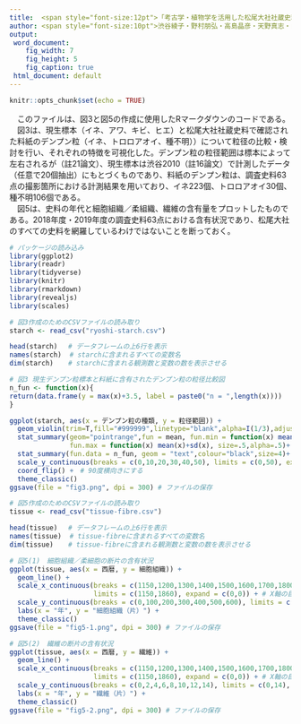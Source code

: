 ---
title:  <span style="font-size:12pt">「考古学・植物学を活用した松尾大社社蔵史料の料紙の構成物分析」関連データ</span>
author: <span style="font-size:10pt">渋谷綾子・野村朋弘・高島晶彦・天野真志・山田太造</span> 
output: 
 word_document:
    fig_width: 7
    fig_height: 5
    fig_caption: true
 html_document: default
---

```{r setup, include=FALSE}
knitr::opts_chunk$set(echo = TRUE)
```

　このファイルは、図3と図5の作成に使用したRマークダウンのコードである。  
　図3は、現生標本（イネ、アワ、キビ、ヒエ）と松尾大社社蔵史料で確認された料紙のデンプン粒（イネ、トロロアオイ、種不明））について粒径の比較・検討を行い、それぞれの特徴を可視化した。デンプン粒の粒径範囲は標本によって左右されるが（註21論文）、現生標本は渋谷2010（註16論文）で計測したデータ（任意で20個抽出）にもとづくものであり、料紙のデンプン粒は、調査史料63点の撮影箇所における計測結果を用いており、イネ223個、トロロアオイ30個、種不明106個である。  
　図5は、史料の年代と細胞組織／柔組織、繊維の含有量をプロットしたものである。2018年度・2019年度の調査史料63点における含有状況であり、松尾大社のすべての史料を網羅しているわけではないことを断っておく。  
<p>

```{r, message=FALSE, comment=""}
# パッケージの読み込み
library(ggplot2)
library(readr)
library(tidyverse)
library(knitr)
library(rmarkdown)
library(revealjs)
library(scales)
```

```{r, message=FALSE, comment=""}
# 図3作成のためのCSVファイルの読み取り
starch <- read_csv("ryoshi-starch.csv")
```

```{r, message=FALSE, comment=""}
head(starch)　 # データフレームの上6行を表示
names(starch)  # starchに含まれるすべての変数名
dim(starch)　  # starchに含まれる観測数と変数の数を表示させる 
```

```{r, message=FALSE, comment=""}
# 図3 現生デンプン粒標本と料紙に含有されたデンプン粒の粒径比較図
n_fun <- function(x){
return(data.frame(y = max(x)+3.5, label = paste0("n = ",length(x))))
}

ggplot(starch, aes(x = デンプン粒の種類, y = 粒径範囲)) +
  geom_violin(trim=T,fill="#999999",linetype="blank",alpha=I(1/3),adjust=2.5)+ # バイオリンプロット作成
  stat_summary(geom="pointrange",fun = mean, fun.min = function(x) mean(x)-sd(x), 
               fun.max = function(x) mean(x)+sd(x), size=.5,alpha=.5)+ # 平均値±標準偏差のプロット
  stat_summary(fun.data = n_fun, geom = "text",colour="black",size=4)+ # 各グループのデータ数を最大値の位置に追加
  scale_y_continuous(breaks = c(0,10,20,30,40,50), limits = c(0,50), expand = c(0,0))+ # 数値軸の目盛りを指定
  coord_flip() +　# 90度横向きにする
  theme_classic()
ggsave(file = "fig3.png", dpi = 300) # ファイルの保存
```

```{r, message=FALSE, comment=""}
# 図5作成のためのCSVファイルの読み取り
tissue <- read_csv("tissue-fibre.csv")
```

```{r, message=FALSE, comment=""}
head(tissue)　 # データフレームの上6行を表示
names(tissue)  # tissue-fibreに含まれるすべての変数名
dim(tissue)　  # tissue-fibreに含まれる観測数と変数の数を表示させる 
```

```{r, message=FALSE, comment=""}
# 図5(1)　細胞組織／柔細胞の断片の含有状況
ggplot(tissue, aes(x = 西暦, y = 細胞組織)) +
  geom_line() +
  scale_x_continuous(breaks = c(1150,1200,1300,1400,1500,1600,1700,1800,1900), 
                     limits = c(1150,1860), expand = c(0,0)) + # X軸の目盛りを指定
  scale_y_continuous(breaks = c(0,100,200,300,400,500,600), limits = c(0,600), expand = c(0,0))+ # Y軸の目盛りを指定
  labs(x = "年", y = "細胞組織（片）") +
  theme_classic()
ggsave(file = "fig5-1.png", dpi = 300) # ファイルの保存
```

```{r, message=FALSE, comment=""}
# 図5(2)　繊維の断片の含有状況
ggplot(tissue, aes(x = 西暦, y = 繊維)) +
  geom_line() +
  scale_x_continuous(breaks = c(1150,1200,1300,1400,1500,1600,1700,1800,1900), 
                     limits = c(1150,1860), expand = c(0,0)) + # X軸の目盛りを指定
  scale_y_continuous(breaks = c(0,2,4,6,8,10,12,14), limits = c(0,14), expand = c(0,0))+ # Y軸の目盛りを指定
  labs(x = "年", y = "繊維（片）") +
  theme_classic()
ggsave(file = "fig5-2.png", dpi = 300) # ファイルの保存
```
